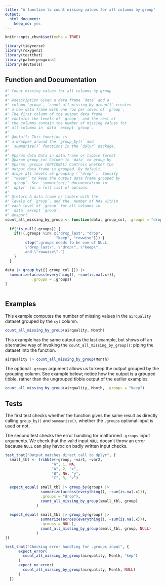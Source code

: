 ```yaml
---
title: "A function to count missing values for all columns by group"
output: 
  html_document: 
    keep_md: yes
---
```


```r
knitr::opts_chunk$set(echo = TRUE)
```

```r
library(tidyverse)
library(roxygen2)
library(testthat)
library(palmerpenguins)
library(devtools)
```

## Function and Documentation

```r
#' Count missing values for all columns by group
#' 
#' @description Given a data frame `data` and a 
#' column `group`, `count_all_missing_by_group()` creates
#' a new data frame with one row per level of `group`.
#' The first column of the output data frame 
#' contains the levels of `group`, and the rest of 
#' the columns contain the number of missing values for 
#' all columns in `data` except `group`.  
#' 
#' @details This function is 
#' a wrapper around the `group_by()` and 
#' `summarize()` functions in the `dplyr` package. 
#' 
#' @param data Data in data.frame or tibble format
#' @param group_col Column in `data` to group by
#' @param .groups (OPTIONAL) Controls whether the 
#' output data frame is grouped. By default, 
#' drops all levels of grouping (`"drop"`). Specify
#' `"keep"` to keep the output data frame grouped by
#' `group`. See `summarize()` documentation in 
#' `dplyr` for a full list of options.
#' 
#' @return A data frame or tibble with the 
#' levels of `group`, and the  number of NAs within 
#' each level of `group` for all columns in
#' `data` except `group`.
#' @export
count_all_missing_by_group <- function(data, group_col, .groups = "drop") { 
  
  if(!is.null(.groups)) { 
    if(!(.groups %in% c("drop_last", "drop", 
                       "keep", "rowwise"))) { 
         stop(".groups needs to be one of NULL, 
         \"drop_last\", \"drop\", \"keep\", 
         and \"rowwise\".")
    }
  }
  
data |> group_by({{ group_col }}) |>
  summarize(across(everything(), ~sum(is.na(.x))), 
            .groups = .groups)
}  
  
```

## Examples 

This example computes the number of missing values in the `airquality` dataset grouped by the `cyl` column. 

```r


count_all_missing_by_group(airquality, Month)
```

This example has the same output as the last example, but shows off an alternative way of invoking the `count_all_missing_by_group()`: piping the dataset into the function. 

```r
airquality |> count_all_missing_by_group(Month) 
```

The optional `.groups` argument allows us to keep the output grouped by the grouping column. See example below; notice how the output is a grouped tibble, rather than the ungrouped tibble output of the earlier examples. 

```r
count_all_missing_by_group(airquality, Month, .groups = "keep")
```


## Tests 

The first test checks whether the function gives the same result as directly calling `group_by()` and `summarize()`, whether the `.groups` optional input is used or not. 

The second test checks the error handling for malformed `.groups` input arguments. We check that the valid input `NULL` doesn't throw an error because `NULL` can play havoc on badly written input checks. 

```r

test_that("Output matches direct call to dplyr", { 
  small_tbl <- tribble(~group, ~var1, ~var2, 
                     "A", 1, NA, 
                     "A", 2, "x", 
                     "B", NA, "y", 
                     "C", 3, "z")
  
  expect_equal( small_tbl |> group_by(group) |> 
                summarize(across(everything(), ~sum(is.na(.x))), 
                .groups = "drop"), 
                count_all_missing_by_group(small_tbl, group)
              )
  
  expect_equal( small_tbl |> group_by(group) |> 
                summarize(across(everything(), ~sum(is.na(.x))), 
                .groups = NULL), 
                count_all_missing_by_group(small_tbl, group, NULL)
              )
})

test_that("Checking error handling for .groups input", { 
      expect_error(
        count_all_missing_by_group(airquality, Month, "kep")
      )
      expect_no_error( 
        count_all_missing_by_group(airquality, Month, NULL)
      )
  })
```